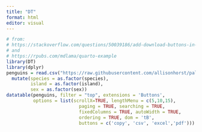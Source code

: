 ```yaml
---
title: "DT"
format: html
editor: visual
---
```


```r
# from: 
# https://stackoverflow.com/questions/50039186/add-download-buttons-in-dtrenderdatatable
# and 
# https://rpubs.com/mdlama/quarto-example
library(DT)
library(dplyr)
penguins = read.csv("https://raw.githubusercontent.com/allisonhorst/palmerpenguins/master/inst/extdata/penguins.csv") %>%
  mutate(species = as.factor(species),
         island = as.factor(island),
         sex = as.factor(sex))
datatable(penguins, filter = "top", extensions = 'Buttons',
          options = list(scrollX=TRUE, lengthMenu = c(5,10,15),
                           paging = TRUE, searching = TRUE,
                           fixedColumns = TRUE, autoWidth = TRUE,
                           ordering = TRUE, dom = 'tB',
                           buttons = c('copy', 'csv', 'excel','pdf')))
```
